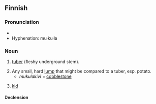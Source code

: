==Finnish==
{{Finnish index|m|u}}

===Pronunciation===
* {{IPA|/ˈmukulɑ/|lang=fi}}
* Hyphenation: mu·ku·la

===Noun===
{{infl|fi|noun}}

# {{context|botany|lang=fi}} [[tuber]] (fleshy underground stem).
# Any small, hard [[lump]] that might be compared to a tuber, esp. potato.
#*''mukulakivi'' = [[cobblestone]]
# {{dialectal|lang=fi}} [[kid]]

====Declension====
{{fi-decl-kulkija|mukul}}